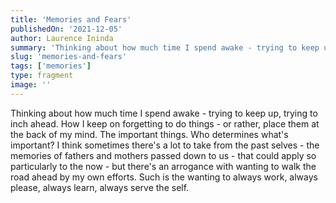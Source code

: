 ```yaml
---
title: 'Memories and Fears'
publishedOn: '2021-12-05'
author: Laurence Ininda
summary: 'Thinking about how much time I spend awake - trying to keep up, trying to inch ahead.'
slug: 'memories-and-fears'
tags: ['memories']
type: fragment
image: ''
---
```


Thinking about how much time I spend awake - trying to keep up, trying to inch ahead. How I keep on forgetting to do things - or rather, place them at the back of my mind. The important things. Who determines what's important? I think sometimes there's a lot to take from the past selves - the memories of fathers and mothers passed down to us - that could apply so particularly to the now - but there's an arrogance with wanting to walk the road ahead by my own efforts. Such is the wanting to always work, always please, always learn, always serve the self.